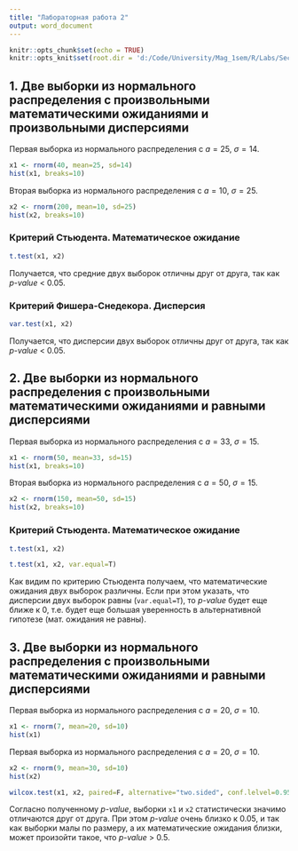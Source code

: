 ```yaml
---
title: "Лабораторная работа 2"
output: word_document
---
```


```r
knitr::opts_chunk$set(echo = TRUE)
knitr::opts_knit$set(root.dir = 'd:/Code/University/Mag_1sem/R/Labs/Second_lab/')
```

## 1. Две выборки из нормального распределения с произвольными математическими ожиданиями и произвольными дисперсиями

Первая выборка из нормального распределения с $a = 25$, $\sigma=14$.

```r
x1 <- rnorm(40, mean=25, sd=14)
hist(x1, breaks=10)
```

Вторая выборка из нормального распределения с $a = 10$, $\sigma=25$.

```r
x2 <- rnorm(200, mean=10, sd=25)
hist(x2, breaks=10)
```

### Критерий Стьюдента. Математическое ожидание

```r
t.test(x1, x2)
```

Получается, что средние двух выборок отличны друг от друга, так как *p-value* \< 0.05.

### Критерий Фишера-Снедекора. Дисперсия

```r
var.test(x1, x2)
```

Получается, что дисперсии двух выборок отличны друг от друга, так как *p-value* \< 0.05.

## 2. Две выборки из нормального распределения с произвольными математическими ожиданиями и равными дисперсиями

Первая выборка из нормального распределения с $a = 33$, $\sigma=15$.

```r
x1 <- rnorm(50, mean=33, sd=15)
hist(x1, breaks=10)
```

Вторая выборка из нормального распределения с $a = 50$, $\sigma=15$.

```r
x2 <- rnorm(150, mean=50, sd=15)
hist(x2, breaks=10)
```

### Критерий Стьюдента. Математическое ожидание

```r
t.test(x1, x2)
```

```r
t.test(x1, x2, var.equal=T)
```

Как видим по критерию Стьюдента получаем, что математические ожидания двух выборок различны. Если при этом указать, что дисперсии двух выборок равны (`var.equal=T`), то *p-value* будет еще ближе к 0, т.е. будет еще большая уверенность в альтернативной гипотезе (мат. ожидания не равны).

## 3. Две выборки из нормального распределения с произвольными математическими ожиданиями и равными дисперсиями

Первая выборка из нормального распределения с $a = 20$, $\sigma=10$.

```r
x1 <- rnorm(7, mean=20, sd=10)
hist(x1)
```

Первая выборка из нормального распределения с $a = 20$, $\sigma=10$.

```r
x2 <- rnorm(9, mean=30, sd=10)
hist(x2)
```

```r
wilcox.test(x1, x2, paired=F, alternative="two.sided", conf.lelvel=0.95)
```

Согласно полученному *p-value*, выборки `x1` и `x2` статистически значимо отличаются друг от друга. При этом *p-value* очень близко к 0.05, и так как выборки малы по размеру, а их математические ожидания близки, может произойти такое, что *p-value* \> 0.5.
